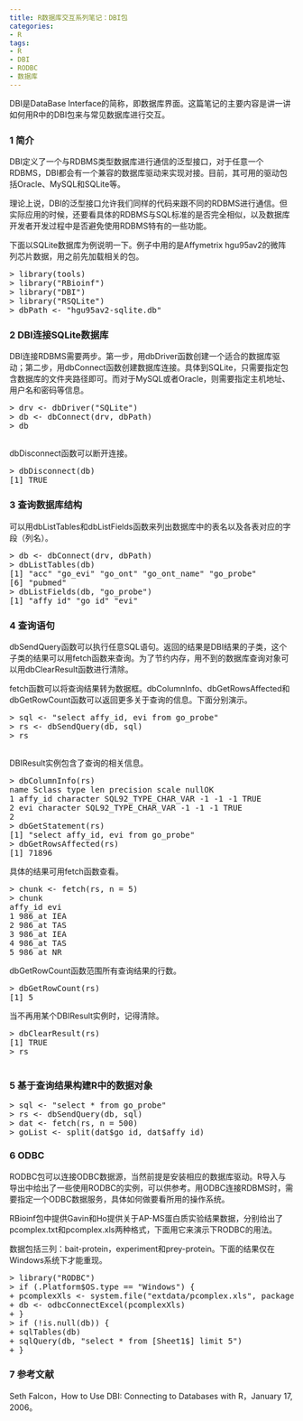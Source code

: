```yaml
---
title: R数据库交互系列笔记：DBI包
categories:
- R
tags:
- R
- DBI
- RODBC
- 数据库
---
```


DBI是DataBase Interface的简称，即数据库界面。这篇笔记的主要内容是讲一讲如何用R中的DBI包来与常见数据库进行交互。

### 1 简介

DBI定义了一个与RDBMS类型数据库进行通信的泛型接口，对于任意一个RDBMS，DBI都会有一个兼容的数据库驱动来实现对接。目前，其可用的驱动包括Oracle、MySQL和SQLite等。

理论上说，DBI的泛型接口允许我们同样的代码来跟不同的RDBMS进行通信。但实际应用的时候，还要看具体的RDBMS与SQL标准的是否完全相似，以及数据库开发者开发过程中是否避免使用RDBMS特有的一些功能。

下面以SQLite数据库为例说明一下。例子中用的是Affymetrix hgu95av2的微阵列芯片数据，用之前先加载相关的包。

<pre>
> library(tools)
> library("RBioinf")
> library("DBI")
> library("RSQLite")
> dbPath <- "hgu95av2-sqlite.db"
</pre>

### 2 DBI连接SQLite数据库

DBI连接RDBMS需要两步。第一步，用dbDriver函数创建一个适合的数据库驱动；第二步，用dbConnect函数创建数据库连接。具体到SQLite，只需要指定包含数据库的文件夹路径即可。而对于MySQL或者Oracle，则需要指定主机地址、用户名和密码等信息。

<pre>
> drv <- dbDriver("SQLite")
> db <- dbConnect(drv, dbPath)
> db
<SQLiteConnection:(2175,0)>
</pre>

dbDisconnect函数可以断开连接。

<pre>
> dbDisconnect(db)
[1] TRUE
</pre>

### 3 查询数据库结构

可以用dbListTables和dbListFields函数来列出数据库中的表名以及各表对应的字段（列名）。

<pre>
> db <- dbConnect(drv, dbPath)
> dbListTables(db)
[1] "acc" "go_evi" "go_ont" "go_ont_name" "go_probe"
[6] "pubmed"
> dbListFields(db, "go_probe")
[1] "affy_id" "go_id" "evi"
</pre>

### 4 查询语句

dbSendQuery函数可以执行任意SQL语句。返回的结果是DBI结果的子类，这个子类的结果可以用fetch函数来查询。为了节约内存，用不到的数据库查询对象可以用dbClearResult函数进行清除。

fetch函数可以将查询结果转为数据框。dbColumnInfo、dbGetRowsAffected和dbGetRowCount函数可以返回更多关于查询的信息。下面分别演示。

<pre>
> sql <- "select affy_id, evi from go_probe"
> rs <- dbSendQuery(db, sql)
> rs
<SQLiteResult:(2175,1,3)>
</pre>

DBIResult实例包含了查询的相关信息。

<pre>
> dbColumnInfo(rs)
name Sclass type len precision scale nullOK
1 affy_id character SQL92_TYPE_CHAR_VAR -1 -1 -1 TRUE
2 evi character SQL92_TYPE_CHAR_VAR -1 -1 -1 TRUE
2
> dbGetStatement(rs)
[1] "select affy_id, evi from go_probe"
> dbGetRowsAffected(rs)
[1] 71896
</pre>

具体的结果可用fetch函数查看。

<pre>
> chunk <- fetch(rs, n = 5)
> chunk
affy_id evi
1 986_at IEA
2 986_at TAS
3 986_at IEA
4 986_at TAS
5 986_at NR
</pre>

dbGetRowCount函数范围所有查询结果的行数。

<pre>
> dbGetRowCount(rs)
[1] 5
</pre>

当不再用某个DBIResult实例时，记得清除。

<pre>
> dbClearResult(rs)
[1] TRUE
> rs
<Expired SQLiteResult:(2175,1,3)>
</pre>

### 5 基于查询结果构建R中的数据对象

<pre>
> sql <- "select * from go_probe"
> rs <- dbSendQuery(db, sql)
> dat <- fetch(rs, n = 500)
> goList <- split(dat$go_id, dat$affy_id)
</pre>

### 6 ODBC

RODBC包可以连接ODBC数据源，当然前提是安装相应的数据库驱动。R导入与导出中给出了一些使用RODBC的实例，可以供参考。用ODBC连接RDBMS时，需要指定一个ODBC数据服务，具体如何做要看所用的操作系统。

RBioinf包中提供Gavin和Ho提供关于AP-MS蛋白质实验结果数据，分别给出了pcomplex.txt和pcomplex.xls两种格式，下面用它来演示下RODBC的用法。

数据包括三列：bait-protein，experiment和prey-protein。下面的结果仅在Windows系统下才能重现。

<pre>
> library("RODBC")
> if (.Platform$OS.type == "Windows") {
+ pcomplexXls <- system.file("extdata/pcomplex.xls", package = "RBioinf")
+ db <- odbcConnectExcel(pcomplexXls)
+ }
> if (!is.null(db)) {
+ sqlTables(db)
+ sqlQuery(db, "select * from [Sheet1$] limit 5")
+ }
</pre>

### 7 参考文献

Seth Falcon，How to Use DBI: Connecting to Databases with R，January 17, 2006。

